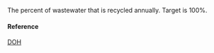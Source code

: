 The percent of wastewater that is recycled annually. Target is 100%.

#### Reference

[DOH](https://dashboard.hawaii.gov/stat/goals/25ji-kwv7)